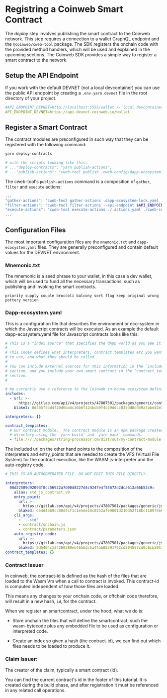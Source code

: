 # Registring a Coinweb Smart Contract

The _deploy_ step involves publishing the smart contract to the Coinweb network.
This step requires a connection to a wallet GraphQL endpoint and the
`@coinweb/cweb-tool` package. The SDK registers the onchain code with the
provided method handlers, which will be used and explained in the upcoming
sections. The Coinweb SDK provides a simple way to register a smart contract to
the network.

## Setup the API Endpoint

If you work with the default DEVNET (not a local devcontainer) you can use the
public API endpoint by creating a `.env.yarn.devnet` file in the root directory
of your project.

```yaml
#API_ENDPOINT_DEVNET=http://localhost:5555/wallet <- local devcontainer example
API_ENDPOINT_DEVNET=https://api-devnet.coinweb.io/wallet
```

## Register a Smart Contract

The contract modules are preconfigured in such way that they can be registered
with the following command:

```bash
yarn deploy-contracts

# with the scripts looking like this:
# ..."deploy-contracts": "yarn publish-actions",
# ..."publish-actions": "cweb-tool publish .cweb-config/dapp-ecosystem.yaml .cweb-config/mnemonic.txt DEVNET_L1A $API_ENDPOINT_DEVNET",
```

The cweb-tool's `publish-actions` command is a composition of `gather`, `filter`
and `execute` actions:

```bash
...
"gather-actions": "cweb-tool gather-actions .dapp-ecosystem-lock.yaml .unfiltered-actions.yaml",
"filter-actions": "cweb-tool filter-actions --api-endpoint $API_ENDPOINT_DEVNET -n DEVNET_L1A ./.unfiltered-actions.yaml .actions.yaml",
"execute-actions": "cweb-tool execute-actions ./.actions.yaml ./cweb-config/mnemonic.txt DEVNET_L1A $API_ENDPOINT_DEVNET",
...
```

## Configuration Files

The most important configuration files are the `mnemonic.txt` and
`dapp-ecosystem.yaml` files. They are generally preconfigured and contain
default values for the DEVNET environment.

### Mnemonic.txt

The mnemonic is a seed phrase to your wallet, in this case a dev wallet, which
will be used to fund all the necessary transactions, such as publishing and
invoking the smart contracts.

```shell
priority supply couple broccoli balcony sort flag keep original wrong pottery version
```

### Dapp-ecosystem.yaml

This is a configuration file that describes the environment or eco-system in
which the Javascript contracts will be executed. As an example the default
dapp-ecosystem.yaml file for Javascript contracts looks like this:

```yaml
# This is a "index source" that specifies the dApp world as you see it.
#
# This index defines what interpreters, contract templates etc you want
# to use, and what they should be called.
#
# You can include external sources for this information in the `includes`
# section, and you include your own smart contract in the `contract_templates`
# section.
#

# We currently use a reference to the Coinweb in-house ecosystem definition file for devnet.
includes:
  - url: >-
      https://gitlab.com/api/v4/projects/47807501/packages/generic/contract_indexes/0.0.7/in_house_ecosystem_index.yaml
    blake3: 0d365f5bd4f20d6ba4c36b6f124bcb9f4c39ddcc035dd8dd49a7abe82e3cf6e3

interpreters: {}

contract_templates:
  # Our contract module.  The contract module is an npm package created in the `dist/out`
  # directory using the `yarn build` and `yarn pack` commands.
  - file:///./packages/string-processor.cm/dist/out/my-contract-module.tgz
```

The included url on the other hand points to the composition of the interpreters
and entry_points that are needed to create the VFS (Virtual File System) for the
contract execution, like the WASM js-interpreter and the auto-registry code.

```yaml
# THIS IS AN AUTOGENERATED FILE. DO NOT EDIT THIS FILE DIRECTLY.

interpreters:
  08d22589d92093f8cc56922a7d00d8227d4c9247e4f55672d2dca613a66b52c9:
    alias: std_js_contract_v0
    entry_point:
      url: >-
        https://gitlab.com/api/v4/projects/47807501/packages/generic/js_interpreters/0.0.1/cweb_quickcheck.wasm
      blake3: d54d4ab9cc80d4cf1c1e5ee19c0252afe9001d210d52f18bc118974e0372d537
    cli_args:
      - '--std'
      - contract/onchain.js
      - contract/parameters.json
    auto_registry_code:
      url: >-
        https://gitlab.com/api/v4/projects/47807501/packages/generic/js_interpreters/0.0.6/auto_register.js
      blake3: 9d5404c134260380eb465bdc5a44ab05391762cd504557cd0c6cb5911ccc5f9d
contract_templates: {}
```

### Contract Issuer

In coinweb, the contract-id is defined as the hash of the files that are loaded
to the Wasm Vm when a call to contract is invoked. This contract-id is computed 
independent of how those files are loaded.

This means any changes to your onchain code, or offchain code therefore, will 
result in a new hash, `id`, for the contract.

When we register an smartcontract, under the hood, what we do is:

- Store onchain the files that will define the smartcontract, such the wasm-bytecode 
  plus any embedded file to be used as configuration or interpreted code.

- Create an index so given a hash (the contract-id), we can find out which 
  files needs to be loaded to produce it.



### Claim Issuer:

The creator of the claim, typically a smart contract (id).



You can find the current contract's id in the footer of this tutorial. It is
created during the build phase, and after registration it must be referenced in
any related call operations.
